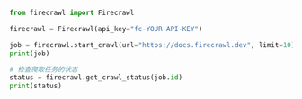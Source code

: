 ```python Python
from firecrawl import Firecrawl

firecrawl = Firecrawl(api_key="fc-YOUR-API-KEY")

job = firecrawl.start_crawl(url="https://docs.firecrawl.dev", limit=10)
print(job)

# 检查爬取任务的状态
status = firecrawl.get_crawl_status(job.id)
print(status)
```
